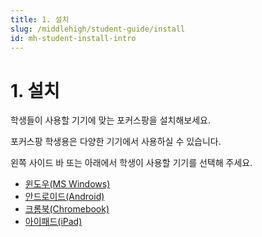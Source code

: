 ```yaml
---
title: 1. 설치
slug: /middlehigh/student-guide/install
id: mh-student-install-intro
---
```



# 1. 설치

학생들이 사용할 기기에 맞는 포커스팡을 설치해보세요.

포커스팡 학생용은 다양한 기기에서 사용하실 수 있습니다.

왼쪽 사이드 바 또는 아래에서 학생이 사용할 기기를 선택해 주세요.

- [윈도우(MS Windows)](/docs/middlehigh/student-guide/install-window)
- [안드로이드(Android)](/docs/middlehigh/student-guide/install-android)
- [크롬북(Chromebook)](/docs/middlehigh/student-guide/install-chromebook)
- [아이패드(iPad)](/docs/middlehigh/student-guide/install-ipad)
